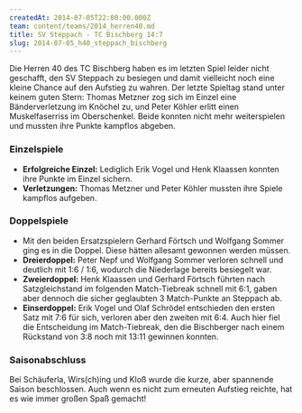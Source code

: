 ```yaml
---
createdAt: 2014-07-05T22:00:00.000Z
team: content/teams/2014_herren40.md
title: SV Steppach - TC Bischberg 14:7
slug: 2014-07-05_h40_steppach_bischberg
---
```

Die Herren 40 des TC Bischberg haben es im letzten Spiel leider nicht geschafft,
den SV Steppach zu besiegen und damit vielleicht noch eine kleine Chance auf den Aufstieg zu wahren.
Der letzte Spieltag stand unter keinem guten Stern:
Thomas Metzner zog sich im Einzel eine Bänderverletzung im Knöchel zu,
und Peter Köhler erlitt einen Muskelfaserriss im Oberschenkel.
Beide konnten nicht mehr weiterspielen und mussten ihre Punkte kampflos abgeben.

### Einzelspiele

- **Erfolgreiche Einzel:** Lediglich Erik Vogel und Henk Klaassen konnten ihre Punkte im Einzel sichern.
- **Verletzungen:** Thomas Metzner und Peter Köhler mussten ihre Spiele kampflos aufgeben.

### Doppelspiele

- Mit den beiden Ersatzspielern Gerhard Förtsch und Wolfgang Sommer ging es in die Doppel.
  Diese hätten allesamt gewonnen werden müssen.
- **Dreierdoppel:** Peter Nepf und Wolfgang Sommer verloren schnell und deutlich mit 1:6 / 1:6,
  wodurch die Niederlage bereits besiegelt war.
- **Zweierdoppel:** Henk Klaassen und Gerhard Förtsch führten nach Satzgleichstand im folgenden Match-Tiebreak schnell mit 6:1,
  gaben aber dennoch die sicher geglaubten 3 Match-Punkte an Steppach ab.
- **Einserdoppel:** Erik Vogel und Olaf Schrödel entschieden den ersten Satz mit 7:6 für sich, verloren aber den zweiten mit 6:4.
  Auch hier fiel die Entscheidung im Match-Tiebreak,
  den die Bischberger nach einem Rückstand von 3:8 noch mit 13:11 gewinnen konnten.

### Saisonabschluss

Bei Schäuferla, Wirs(ch)ing und Kloß wurde die kurze, aber spannende Saison beschlossen.
Auch wenn es nicht zum erneuten Aufstieg reichte, hat es wie immer großen Spaß gemacht!